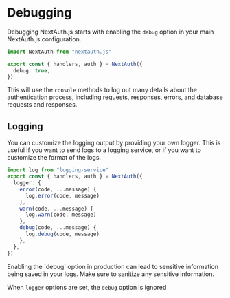 
# Debugging

Debugging NextAuth.js starts with enabling the `debug` option in your main NextAuth.js configuration.

```ts filename="./auth.ts" {4}
import NextAuth from "nextauth.js"

export const { handlers, auth } = NextAuth({
  debug: true,
})
```

This will use the `console` methods to log out many details about the authentication process, including requests, responses, errors, and database requests and responses.

## Logging

You can customize the logging output by providing your own logger. This is useful if you want to send logs to a logging service, or if you want to customize the format of the logs.

```ts filename="./auth.ts"
import log from "logging-service"
export const { handlers, auth } = NextAuth({
  logger: {
    error(code, ...message) {
      log.error(code, message)
    },
    warn(code, ...message) {
      log.warn(code, message)
    },
    debug(code, ...message) {
      log.debug(code, message)
    },
  },
})
```

<Callout type="warning">
  Enabling the `debug` option in production can lead to sensitive information
  being saved in your logs. Make sure to sanitize any sensitive information.
</Callout>

When `logger` options are set, the `debug` option is ignored
